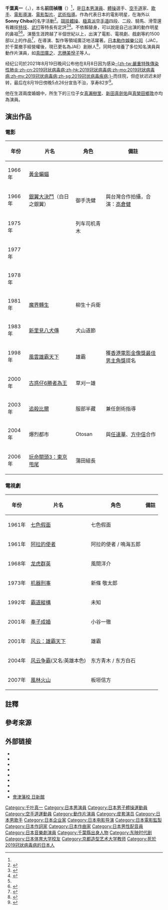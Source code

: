 {{Expand language|1=ja}}
{{noteTA
|G1=JP Show
}}
{{藝人
|姓名 = 千葉真一
|類型 = 男演員
|圖片 = Sonny Chiba.jpg
|圖片尺寸 = 220px
|圖片簡介 = 2007年在夏威夷國際電影節
|本名 = {{lang|ja|前田 禎穂}}（{{lang|ja|まえだ さだほ}}）<ref name="oriname">{{Cite news |url=https://www.asahi.com/articles/ASP8M7H62P8MUCLV00W.html |work=[[朝日新聞|朝日新聞]] |publisher=The Asahi Shimbun Company |language=ja |script-title=ja:アクションスター・千葉真一さん。福岡市博多区生まれ。日本最初のスタントマン養成「ジャパンアクションクラブ」を創立した=1982年ごろ撮影 |date=2021-08-19 |access-date=2021-08-19 |archive-url=https://web.archive.org/web/20210819213239/https://www.asahi.com/articles/ASP8M7H62P8MUCLV00W.html |archive-date=2021-08-19 |dead-url=no }}</ref>
|外文名 = {{lang|ja|千葉 真一}}
|外文 = ja
|羅馬拼音 = Chiba Shin'ichi
|英文名 = Sonny Chiba
|暱稱 = {{lang|ja|千葉ちゃん}}（Chiba-chan）
|其他藝名 = {{lang|ja|和千永 倫道}}（{{lang|ja|わちなが りんどう}}）
|國籍 = {{JPN}}
|出生日期 = {{birth_date|1939|1|22}}
|出生地點 = {{EOJ}}[[福岡縣|福岡縣]][[福岡市|福岡市]][[博多區|博多區]]<ref>{{Cite news |url=https://www.asahi.com/articles/photo/AS20210819003005.html |work=[[朝日新聞|朝日新聞]] |publisher=The Asahi Shimbun Company |language=ja |script-title=ja:俳優の千葉真一さん死去、82歳　新型コロナで入院中 |date=2021-08-19 |access-date=2021-08-20 |archive-url=https://web.archive.org/web/20210820091729/https://www.asahi.com/articles/photo/AS20210819003005.html |archive-date=2021-08-20 |dead-url=no }}</ref>
|逝世日期 = {{Death date and age|2021|8|19|1939|1|22}}
|逝世地點 = {{JPN}}[[千葉縣|千葉縣]][[木更津市|木更津市]]{{lj|君津中央病院|君津中央病院}}<ref name="death">{{Cite news |url=https://www.news24.jp/nnn/news913sxz1u6oc5nqi37u.html |work=日テレNEWS24 |publisher=Nippon News Network |language=ja |script-title=ja:俳優　千葉真一さん死去　コロナで肺炎悪化 |date=2021-08-20 |access-date=2021-08-19 |archive-url=https://web.archive.org/web/20210819185316/https://www.news24.jp/nnn/news913sxz1u6oc5nqi37u.html |archive-date=2021-08-19 |dead-url=no }}</ref>
|死因 = [[嚴重特殊傳染性肺炎|嚴重特殊傳染性肺炎]]病逝<ref name="death"/>
|職業 = [[演員|演員]]、[[歌手|歌手]]、[[電影導演|電影導演]]、[[電影製片|電影製片]]、[[武術指導|武術指導]]、{{lj|空手家|空手家}}、[[體操|體操]]運動員
|語言 = [[日語|日語]]、[[英語|英語]]
|教育程度 = [[日本體育大學|日本體育大學]]體育學部體育學科（[[退學|退學]]）
|配偶 = {{marriage|[[野際陽子|野際陽子]]|1973年|1994年|end=d}}<br />{{marriage|一般人|1996年|2015年|end=d}}
|兒女 = {{ubl|真瀨樹里（長女）|[[新田真劍佑|新田真劍佑]]（長子）|[[真榮田鄉敦|真榮田鄉敦]]（次子）}}
|親屬 = {{lj|矢吹二朗|矢吹二朗}}（弟）
|出道日期 = 1960年
|出道作 = 《[[七色假面|七色假面]]》
|代表作 = {{ubl|《[[龍虎群英|龍虎群英]]》（1973年）|《[[戰國自衛隊#電影|戰國自衛隊]]》（1979年）|《[[風雲：雄霸天下_(1998年電影)|風雲 電影]]》（1998年）|《[[風雲：雄霸天下_(2002年電視劇)|風雲 電視劇]]》（2002年）|《[[追殺比爾|追殺比爾]]》（2003年）}}
|活躍年代 = 1960年－2021年
|經紀公司 = Louis and Leaves{{noteTag|電影方面是日本映像文化傳導財團。經紀公司是{{lj|Astraia|アストライア (プロダクション)}}。}}
|網站 = {{url|https://louisandleaves.com}}
|IMDb = 0002002
}}
{{japanese|千葉 真一|ちば しんいち|Chiba Shin'ichi}}
'''千葉真一'''（{{jpn|j=千葉 真一|hg=ちば しんいち|rm=Chiba Shin'ichi|f=y}}，{{bd|1939年|1月22日|2021年|8月19日|catIdx=Chiba Shin'ichi}}），本名'''前田禎穗'''（{{jpn|j=前田 禎穂|hg=まえだ さだほ|rm=Maeda Sadaho}}）<ref name="oriname"/>，是[[日本|日本]][[男演員|男演員]]、[[體操|體操]]選手、[[空手道|空手道]]家、[[歌手|歌手]]、[[電影導演|電影導演]]、[[電影製片|電影製片]]、[[武術指導|武術指導]]。作為代表日本的電影明星，在海外以'''Sonny Chiba'''的名字活動<ref>{{Cite news |url=http://www.zakzak.co.jp/entertainment/ent-news/news/20110518/enn1105181115001-n1.htm |work= zakzak |publisher=SANKEI DIGITAL Inc. |language=ja |script-title=ja:ＪＪサニーちば、真面目さと優しさに溢れ… |date=2011-05-18 |access-date= 2021-08-20 |archive-url=https://webcache.googleusercontent.com/search?q=cache:lJ4A2KM7v5wJ:https://www.zakzak.co.jp/entertainment/ent-news/news/20110518/enn1105181115001-n1.htm+&cd=1&hl=zh-TW&ct=clnk&gl=tw&lr=lang_en%7Clang_zh-TW%7Clang_ja |archive-date= 2021-08-20 }}</ref>。[[競技體操|競技體操]]、[[極真會館|極真派空手道]]四段、{{lj|少林拳法|少林寺拳法}}二段、騎馬、滑雪還有雜技[[特技|特技]]、[[武打|武打]]等特長有定評<ref name="sc">{{cite book |journal=SPORTS CITY |script-title=ja:「とっておきの『先生』特集」|language=ja |volume= 第1卷 |issue= 第2號 |location= 日本 |publisher=鎌倉書房 |publication-date=1981-06-25 |page= 第32頁 |date= 2021-08-20}}</ref><ref>{{Cite news |url=https://www.news-postseven.com/archives/20130429_184553.html?DETAIL |work=News Postseven |publisher= [[小學館|小學館]] |language=ja |script-title=ja:世界的アクションスター・千葉真一に劣らぬ夏八木勲の筋肉美 |date=2013-04-29 |access-date= 2021-08-20 |archive-url=https://webcache.googleusercontent.com/search?q=cache:1Z8da31XVUsJ:https://www.news-postseven.com/archives/20130429_184553.html%3FDETAIL+&cd=1&hl=zh-TW&ct=clnk&gl=tw&lr=lang_en%7Clang_zh-TW%7Clang_ja |archive-date= 2021-08-20}}</ref>。不依賴替身，可以說是自己出演的動作明星的鼻祖<ref name="sc"/><ref>{{Cite news |url=https://www.nikkansports.com/ns/entertainment/interview/2003/sun030330.html|work= [[日刊體育|日刊體育]] |publisher={{lj| 株式會社日刊體育新聞社 |日刊スポーツ新聞社}} |language=ja |script-title=ja:“インタビュー <日曜のヒーロー> 第355回 千葉真一” |date= 2003-03-30|access-date= 2021-08-20 |archive-url=https://web.archive.org/web/20160304110719/http://www.nikkansports.com/ns/entertainment/interview/2003/sun030330.html |archive-date=2016-03-04}}</ref>。演藝生涯跨越了半個世紀以上，出演了電影、電視劇、戲劇等約1500部以上的作品<ref>{{Cite news |url=https://www.sanspo.com/article/20191108-6YH5D2MT2ZPIFBNS6KDPLR5NOU/ |work=SANSPO |publisher=SANKEI DIGITAL INC. |language=ja |script-title=ja:千葉真一６０周年祝賀会に俳優家族４人初勢ぞろい！ |date=2019-11-08 |access-date=2021-08-20 |archive-url=https://web.archive.org/web/20210819185732/https://www.sanspo.com/article/20191108-6YH5D2MT2ZPIFBNS6KDPLR5NOU/ |archive-date=2021-08-19 |dead-url=no }}</ref>，在導演、製作等領域廣泛地活躍著。[[日本動作娛樂公司|日本動作娛樂公司]]（JAC，於千葉撤手經營權後，現已更名為JAE）創辦人<ref>{{Cite news |url=https://www.nikkansports.com/entertainment/news/202108190001171.html |work=[[日刊體育|日刊體育]] |publisher={{lj| 株式會社日刊體育新聞社 |日刊スポーツ新聞社}} |language=ja |script-title=ja:「キイハンター」ＪＡＣ設立、千葉真一さん82歳死去／写真特集 |date=2021-08-19 |access-date=2021-08-20 |archive-url=https://web.archive.org/web/20210823031243/https://www.nikkansports.com/entertainment/news/202108190001171.html |archive-date=2021-08-23 |dead-url=no }}</ref>，同時也培養了多位知名演員與動作片演員，如[[真田廣之|真田廣之]]、[[志穗美悅子|志穗美悅子]]等人。

经纪公司於2021年8月19日晚间公布他在8月8日因为感染[[2019冠狀病毒疾病|-{zh-tw:嚴重特殊傳染性肺炎;zh-cn:2019冠状病毒病;zh-hk:2019冠狀病毒病;zh-mo:2019冠狀病毒病;zh-my:2019冠状病毒病;zh-sg:2019冠状病毒疾病;}-]]而住院，但症状迟迟未好转，最后在8月19日傍晚5点26分宣告不治，享寿82岁<ref>{{Cite news |url=https://www.oricon.co.jp/news/2204126/full/ |work= [[Oricon|ORICON NEWS]] |publisher= oricon ME inc. |language=ja |script-title=ja:俳優・千葉真一さん死去 82歳 新型コロナによる肺炎で入院 |date= 2021-08-19 |access-date= 2021-08-20 |archive-url=https://webcache.googleusercontent.com/search?q=cache:SYnW9T5yZpkJ:https://www.oricon.co.jp/news/2204126/full/+&cd=1&hl=zh-TW&ct=clnk&gl=tw&lr=lang_en%7Clang_zh-TW%7Clang_ja |archive-date= 2021-08-20 }}</ref>。

他在生涯兩度婚姻中，所生下的三位子女[[真瀨樹里|真瀨樹里]]、[[新田真劍佑|新田真劍佑]]與[[真榮田鄉敦|真榮田鄉敦]]亦均為演員。

== 演出作品 ==
=== 電影 ===
{| class="wikitable" style="text-align:center;"
! 年份 !! 片名 !! 角色 !! 備註
|-
|1966年||[[黃金蝙蝠|黃金蝙蝠]]|| ||
|-
|1966年||[[銀翼大決鬥|銀翼大決鬥]]（白日之銀翼）||御手洗健||與台灣合作拍攝，合演：[[高倉健|高倉健]]
|-
|1975年||{{link-ja|新干线大爆破|新幹線大爆破}}||列车司机青木||
|-
|1977年||{{link-ja|激殺！邪道拳|激殺! 邪道拳}}|| ||
|-
|1978年||{{link-ja|狙擊十三|ゴルゴ13 九竜の首}}|| ||
|-
|1981年||[[魔界轉生|魔界轉生]]||柳生十兵衛||
|-
|1983年||[[新里見八犬傳_(電影)|新里見八犬傳]]||犬山道節||
|-
|1998年||[[風雲：雄霸天下_(1998年電影)|風雲雄霸天下]]||雄霸||獲[[香港電影金像獎最佳男主角獎|香港電影金像獎最佳男主角獎]]提名
|-
|2000年||[[勝者為王_(2000年電影)|古惑仔6勝者為王]]||草刈一雄||
|-
|2003年||[[追殺比爾|追殺比爾]]||服部半藏||兼任劍術指導
|-
|2004年||爆烈都市||Otosan||與[[任達華|任達華]]、[[方中信|方中信]]合作
|-
|2006年||[[玩命關頭3：東京甩尾|玩命關頭3：東京甩尾]]||蒲田組長||
|}

=== 電視劇 ===
{| class="wikitable" style="text-align:center;"
! 年份 || 片名 || 角色 || 備註 
|-
| 1961年||[[七色假面|七色假面]]||七色假面||
|-
| 1961年||[[阿拉的使者|阿拉的使者]]||阿拉的使者 / 鳴海五郎||
|-
|1968年||[[龙虎群英|龙虎群英]]||風間洋介||
|-
| 1973年||[[机器刑事|机器刑事]]||新條 敬太郎||
|-
| 1992年||[[霸道縱構|霸道縱構]]||未知||
|-
| 2001年||[[奉子成婚|奉子成婚]]||小谷一徹||
|-
| 2001年||[[风云：雄霸天下_(2002年电视剧)|风云：雄霸天下]]||雄霸||
|-
| 2004年||[[风云争霸|风云争霸]](又名:英雄本色)||东方青木 / 东方白石||
|-
| 2007年||[[風林火山_(大河劇)|風林火山]]||板垣信方 ||
|}

==註釋==
{{NoteFoot}}

== 參考來源==
{{reflist}}

== 外部链接 ==
{{commons|Sonny Chiba}}
* {{Imdb name|nm0002002|千葉真一}}
* {{Jmdb name|0231460|千葉真一}}
* {{Hkmdb name|id=4280 |name=千葉真一 }}{{zh-hk}}
* {{Official website|1=https://louisandleaves.com|name=千葉真一 官方網站}}{{ja}}
* {{Official website|1=https://www.astraia.tv/Chiba.html|name=千葉真一 Astraia官方網站}}{{ja}}
* {{Official website|1=http://www.chibashinichi.com/index.html|name=千葉真一 Official Website 關閉}}{{Wayback|url=http://www.chibashinichi.com/index.html |date=20120425061253 }}{{ja}}
* {{Ameba|jjsonnychiba|千葉真一}}
* {{Sinaweibo|2166036461|千葉真一}}{{zh-cn}}
* [http://www.nisshinkan.jp/ 會津藩校 日新館]{{Wayback|url=http://www.nisshinkan.jp/ |date=20120102121653 }}{{ja}}

{{Authority control}}

{{DEFAULTSORT:Chiba shinichi}}
[[Category:千叶真一|Category:千叶真一]]
[[Category:日本男演員|Category:日本男演員]]
[[Category:日本男子體操運動員|Category:日本男子體操運動員]]
[[Category:空手道運動員|Category:空手道運動員]]
[[Category:動作片演員|Category:動作片演員]]
[[Category:皮套演员|Category:皮套演员]]
[[Category:日本男歌手|Category:日本男歌手]]
[[Category:日本企业家|Category:日本企业家]]
[[Category:日本电影导演|Category:日本电影导演]]
[[Category:日本電影監製|Category:日本電影監製]]
[[Category:日本作詞家|Category:日本作詞家]]
[[Category:日本作曲家|Category:日本作曲家]]
[[Category:日本男性配音員|Category:日本男性配音員]]
[[Category:日本音樂劇演員|Category:日本音樂劇演員]]
[[Category:千葉縣出身人物|Category:千葉縣出身人物]]
[[Category:东映时代剧|Category:东映时代剧]]
[[Category:日本体育大学校友|Category:日本体育大学校友]]
[[Category:京都造型艺术大学教师|Category:京都造型艺术大学教师]]
[[Category:死於2019冠狀病毒病的日本人|Category:死於2019冠狀病毒病的日本人]]